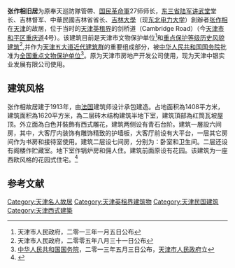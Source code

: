 {{文物保护单位
| 级别 = 全国
| 名称 = 天津五大道近代建筑群<br /><span style="font-size:smaller;">张作相旧居</span>
| 图片 = [[File:张作相故居.JPG|200px]]
| 编号 = 7-1627
| 分类 = 近现代重要史迹及代表性建筑
| 时代 = 民国
| 所在 = [[天津市|天津市]][[和平区_(天津市)|和平区]]
| 登录 = 2013年
}}
'''张作相旧居'''为原奉天巡防隊管帶、[[国民革命軍|国民革命軍]]27师师长，[[东三省陆军讲武堂|东三省陆军讲武堂]]堂长、吉林督军、中華民國吉林省省长、[[东北电力大学|吉林大學]]（现[[东北电力大学|东北电力大学]]）創辦者[[张作相|张作相]]在[[天津|天津]]的故居，位于当时的[[天津英租界|天津英租界]]的剑桥道（Cambridge Road）（今[[天津市|天津市]][[和平区_(天津市)|和平区]][[重庆道|重庆道]]4号）。该建筑目前是天津市文物保护单位<ref>天津市人民政府，二零一三年一月五日公布</ref>和[[天津历史风貌建筑|重点保护等级历史风貌建筑]]<ref>天津市人民政府，二零零五年八月三十一日公布</ref>,并作为[[五大道|天津五大道近代建筑群]]的重要组成部分，被[[中华人民共和国国务院|中华人民共和国国务院]]批准为[[天津全国重点文物保护单位列表|全国重点文物保护单位]]<ref>[[中华人民共和国国务院|中华人民共和国国务院]]，二零一三年五月三日公布，[[天津市人民政府|天津市人民政府]]立</ref>。原为天津市房地产开发公司使用，现为天津中银实业发展有限公司使用。

== 建筑风格 ==
{{文物保护单位
| 级别 = 省级
| 省区市 = 天津市
| 名称 = 张作相旧居
| 图片 = [[File:张作相旧居.jpg|200px]] |
| 编号 = 4-79
| 分类 = 近现代重要史迹及代表性建筑
| 时代 = 中华民国
| 所在 = [[天津市|天津市]][[和平区_(天津市)|和平区]]
| 登录 = 2013年1月5日
}}

{{天津历史风貌建筑 |
省区市 = 天津市 |
名称 = 张作相旧居 |
图片 = [[File:张作相旧居铭牌.jpg|200px]] |
编号 = 0120074 |
等级 = 重点保护 |
时代 = 1913年 |
所在 = [[天津市|天津市]][[和平区_(天津市)|和平区]] |
公布 = 2005年8月31日|
}}
张作相故居建于1913年，由[[法国|法国]]建筑师设计承包建造。占地面积為1408平方米，建筑面积為1620平方米，為二层砖木结构建筑半地下室，建筑頂部為红筒瓦坡屋顶。外立面為白色并裝飾有西式雕花，建筑两侧设有青石台阶。建筑一層設六间房，其中，大客厅内装饰有雕饰精致的护墙板，大客厅前设有大平台，一层其它房间作为书房和接待室使用。建筑二层设七间房，分别为：卧室和卫生间。二层还设有阁楼作贮藏室。地下室作锅炉房和佣人住。建筑前面原设有花园。该建筑为一座西欧风格的花园式住宅。<ref>{{Cite web |url=http://dlibrary.tjl.tj.cn/mrgj/zhang-zuo-xiang/jzfg---zzx.htm |title=天津名人故居 |access-date=2010-12-24 |archive-date=2008-03-15 |archive-url=https://web.archive.org/web/20080315100449/http://dlibrary.tjl.tj.cn/mrgj/zhang-zuo-xiang/jzfg---zzx.htm }}</ref>

== 参考文献 == 
<div class="references-small"> 
<references /> 
</div> 

{{天津市名人故居}}
{{天津市文物保护单位}} 

[[Category:天津名人故居|Category:天津名人故居]] 
[[Category:天津英租界建筑物|Category:天津英租界建筑物]]
[[Category:天津民国建筑|Category:天津民国建筑]]
[[Category:天津西式建築|Category:天津西式建築]]
